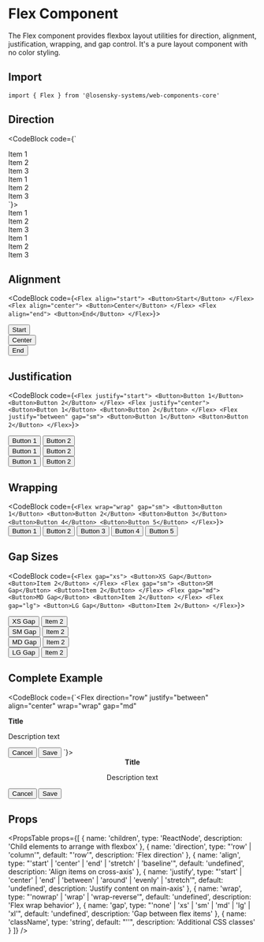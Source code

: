 
# Flex Component

The Flex component provides flexbox layout utilities for direction, alignment, justification, wrapping, and gap control. It's a pure layout component with no color styling.

## Import

```tsx
import { Flex } from '@losensky-systems/web-components-core'
```

## Direction

<CodeBlock code={`<Flex direction="row">
  <div style={{ padding: '1rem', background: '#f3f4f6', borderRadius: '0.375rem' }}>Item 1</div>
  <div style={{ padding: '1rem', background: '#f3f4f6', borderRadius: '0.375rem' }}>Item 2</div>
  <div style={{ padding: '1rem', background: '#f3f4f6', borderRadius: '0.375rem' }}>Item 3</div>
</Flex>

<Flex direction="column" gap="sm">
  <div style={{ padding: '1rem', background: '#f3f4f6', borderRadius: '0.375rem' }}>Item 1</div>
  <div style={{ padding: '1rem', background: '#f3f4f6', borderRadius: '0.375rem' }}>Item 2</div>
  <div style={{ padding: '1rem', background: '#f3f4f6', borderRadius: '0.375rem' }}>Item 3</div>
</Flex>`}>
  <div style={{ marginBottom: '1rem' }}>
    <Flex direction="row">
      <div style={{ padding: '1rem', background: '#f3f4f6', borderRadius: '0.375rem' }}>Item 1</div>
      <div style={{ padding: '1rem', background: '#f3f4f6', borderRadius: '0.375rem' }}>Item 2</div>
      <div style={{ padding: '1rem', background: '#f3f4f6', borderRadius: '0.375rem' }}>Item 3</div>
    </Flex>
  </div>
  <div>
    <Flex direction="column" gap="sm">
      <div style={{ padding: '1rem', background: '#f3f4f6', borderRadius: '0.375rem' }}>Item 1</div>
      <div style={{ padding: '1rem', background: '#f3f4f6', borderRadius: '0.375rem' }}>Item 2</div>
      <div style={{ padding: '1rem', background: '#f3f4f6', borderRadius: '0.375rem' }}>Item 3</div>
    </Flex>
  </div>
</CodeBlock>

## Alignment

<CodeBlock code={`<Flex align="start">
  <Button>Start</Button>
</Flex>
<Flex align="center">
  <Button>Center</Button>
</Flex>
<Flex align="end">
  <Button>End</Button>
</Flex>`}>
  <div style={{ marginBottom: '1rem' }}>
    <Flex align="start">
      <Button>Start</Button>
    </Flex>
  </div>
  <div style={{ marginBottom: '1rem' }}>
    <Flex align="center">
      <Button>Center</Button>
    </Flex>
  </div>
  <div>
    <Flex align="end">
      <Button>End</Button>
    </Flex>
  </div>
</CodeBlock>

## Justification

<CodeBlock code={`<Flex justify="start">
  <Button>Button 1</Button>
  <Button>Button 2</Button>
</Flex>
<Flex justify="center">
  <Button>Button 1</Button>
  <Button>Button 2</Button>
</Flex>
<Flex justify="between" gap="sm">
  <Button>Button 1</Button>
  <Button>Button 2</Button>
</Flex>`}>
  <div style={{ marginBottom: '1rem' }}>
    <Flex justify="start">
      <Button>Button 1</Button>
      <Button>Button 2</Button>
    </Flex>
  </div>
  <div style={{ marginBottom: '1rem' }}>
    <Flex justify="center">
      <Button>Button 1</Button>
      <Button>Button 2</Button>
    </Flex>
  </div>
  <div>
    <Flex justify="between" gap="sm">
      <Button>Button 1</Button>
      <Button>Button 2</Button>
    </Flex>
  </div>
</CodeBlock>

## Wrapping

<CodeBlock code={`<Flex wrap="wrap" gap="sm">
  <Button>Button 1</Button>
  <Button>Button 2</Button>
  <Button>Button 3</Button>
  <Button>Button 4</Button>
  <Button>Button 5</Button>
</Flex>`}>
  <Flex wrap="wrap" gap="sm">
    <Button>Button 1</Button>
    <Button>Button 2</Button>
    <Button>Button 3</Button>
    <Button>Button 4</Button>
    <Button>Button 5</Button>
  </Flex>
</CodeBlock>

## Gap Sizes

<CodeBlock code={`<Flex gap="xs">
  <Button>XS Gap</Button>
  <Button>Item 2</Button>
</Flex>
<Flex gap="sm">
  <Button>SM Gap</Button>
  <Button>Item 2</Button>
</Flex>
<Flex gap="md">
  <Button>MD Gap</Button>
  <Button>Item 2</Button>
</Flex>
<Flex gap="lg">
  <Button>LG Gap</Button>
  <Button>Item 2</Button>
</Flex>`}>
  <div style={{ marginBottom: '1rem' }}>
    <Flex gap="xs">
      <Button>XS Gap</Button>
      <Button>Item 2</Button>
    </Flex>
  </div>
  <div style={{ marginBottom: '1rem' }}>
    <Flex gap="sm">
      <Button>SM Gap</Button>
      <Button>Item 2</Button>
    </Flex>
  </div>
  <div style={{ marginBottom: '1rem' }}>
    <Flex gap="md">
      <Button>MD Gap</Button>
      <Button>Item 2</Button>
    </Flex>
  </div>
  <div>
    <Flex gap="lg">
      <Button>LG Gap</Button>
      <Button>Item 2</Button>
    </Flex>
  </div>
</CodeBlock>

## Complete Example

<CodeBlock code={`<Flex 
  direction="row" 
  justify="between" 
  align="center" 
  wrap="wrap" 
  gap="md"
>
  <div>
    <strong>Title</strong>
    <p style={{ margin: 0, fontSize: '0.875rem' }}>Description text</p>
  </div>
  <Flex gap="sm">
    <Button variant="secondary">Cancel</Button>
    <Button variant="primary">Save</Button>
  </Flex>
</Flex>`}>
  <Flex 
    direction="row" 
    justify="between" 
    align="center" 
    wrap="wrap" 
    gap="md"
  >
    <div>
      <strong>Title</strong>
      <p style={{ margin: 0, fontSize: '0.875rem' }}>Description text</p>
    </div>
    <Flex gap="sm">
      <Button variant="secondary">Cancel</Button>
      <Button variant="primary">Save</Button>
    </Flex>
  </Flex>
</CodeBlock>

## Props

<PropsTable props={[
  { name: 'children', type: 'ReactNode', description: 'Child elements to arrange with flexbox' },
  { name: 'direction', type: "'row' | 'column'", default: "'row'", description: 'Flex direction' },
  { name: 'align', type: "'start' | 'center' | 'end' | 'stretch' | 'baseline'", default: 'undefined', description: 'Align items on cross-axis' },
  { name: 'justify', type: "'start' | 'center' | 'end' | 'between' | 'around' | 'evenly' | 'stretch'", default: 'undefined', description: 'Justify content on main-axis' },
  { name: 'wrap', type: "'nowrap' | 'wrap' | 'wrap-reverse'", default: 'undefined', description: 'Flex wrap behavior' },
  { name: 'gap', type: "'none' | 'xs' | 'sm' | 'md' | 'lg' | 'xl'", default: 'undefined', description: 'Gap between flex items' },
  { name: 'className', type: 'string', default: "''", description: 'Additional CSS classes' }
]} />


